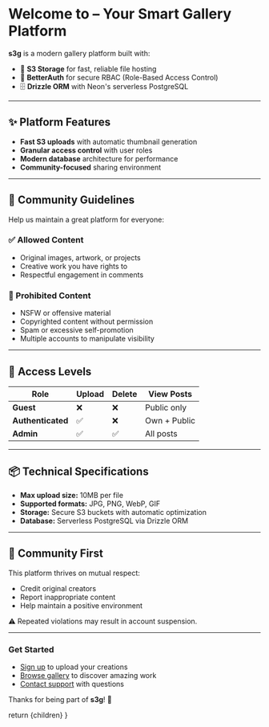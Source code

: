 
# Welcome to <S3GLogo/> – Your Smart Gallery Platform

**s3g** is a modern gallery platform built with:
- 🚀 **S3 Storage** for fast, reliable file hosting
- 🔐 **BetterAuth** for secure RBAC (Role-Based Access Control)
- 🗄️ **Drizzle ORM** with Neon's serverless PostgreSQL

---

## ✨ Platform Features

- **Fast S3 uploads** with automatic thumbnail generation
- **Granular access control** with user roles
- **Modern database** architecture for performance
- **Community-focused** sharing environment

---

## 📝 Community Guidelines

Help us maintain a great platform for everyone:

### ✅ Allowed Content
- Original images, artwork, or projects
- Creative work you have rights to
- Respectful engagement in comments

### 🚫 Prohibited Content
- NSFW or offensive material
- Copyrighted content without permission
- Spam or excessive self-promotion
- Multiple accounts to manipulate visibility

---

## 🔐 Access Levels

| Role              | Upload | Delete | View Posts         |
|-------------------|--------|--------|--------------------|
| **Guest**         | ❌     | ❌     | Public only        |
| **Authenticated** | ✅     | ❌     | Own + Public       |
| **Admin**         | ✅     | ✅     | All posts          |

---

## 📦 Technical Specifications

- **Max upload size:** 10MB per file
- **Supported formats:** JPG, PNG, WebP, GIF
- **Storage:** Secure S3 buckets with automatic optimization
- **Database:** Serverless PostgreSQL via Drizzle ORM

---

## 🙏 Community First

This platform thrives on mutual respect:
- Credit original creators
- Report inappropriate content
- Help maintain a positive environment

⚠️ Repeated violations may result in account suspension.

---

### Get Started
- [Sign up](/signup) to upload your creations
- [Browse gallery](/gallery) to discover amazing work
- [Contact support](/contact) with questions

Thanks for being part of **s3g**! 🎨

  return <MdxLayout>{children}</MdxLayout>
}
